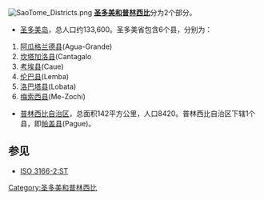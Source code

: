{{NoteTA
| G1=地名
}}

[[File:SaoTome_Districts.png|right]]
'''[[圣多美和普林西比|圣多美和普林西比]]'''分为2个部分。
* [[圣多美岛|圣多美岛]]，总人口约133,600。圣多美省包含6个县，分别为：
# [[阿瓜格兰德县|阿瓜格兰德县]](Agua-Grande)
# [[坎塔加洛县|坎塔加洛县]](Cantagalo
# [[考埃县|考埃县]](Caue)
# [[伦巴县|伦巴县]](Lemba)
# [[洛巴塔县|洛巴塔县]](Lobata)
# [[梅索西县|梅索西县]](Me-Zochi)
* [[普林西比自治区|普林西比自治区]]，总面积142平方公里，人口8420。普林西比自治区下辖1个县，即[[帕盖县|帕盖县]](Pague)。

== 参见 ==
* [[ISO_3166-2:ST|ISO 3166-2:ST]]

{{非洲题目|行政区划}}

{{聖多美與普林西比行政區劃}}

[[Category:圣多美和普林西比|Category:圣多美和普林西比]]